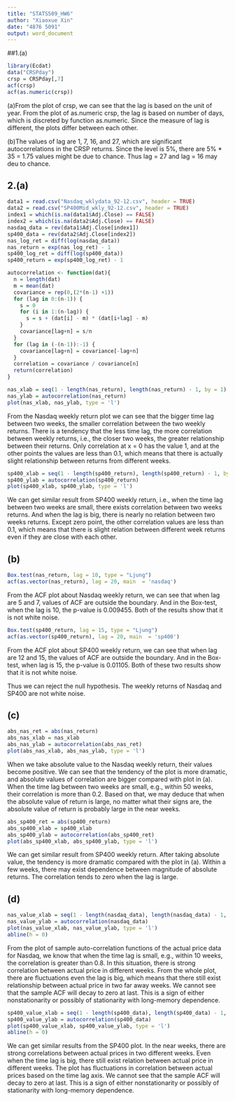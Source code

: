 ```yaml
---
title: "STATS509_HW6"
author: "Xiaoxue Xin"
date: "4876 5091"
output: word_document
---
```


##1.(a)

```r
library(Ecdat)
data("CRSPday")
crsp = CRSPday[,7]
acf(crsp)
acf(as.numeric(crsp))
```

(a)From the plot of crsp, we can see that the lag is based on the unit of year. From the plot of as.numeric crsp, the lag is based on number of days, which is discreted by function as.numeric. Since the measure of lag is different, the plots differ between each other.

(b)The values of lag are 1, 7, 16, and 27, which are significant autocorrelations in the CRSP returns. Since the level is 5%, there are 5% * 35 = 1.75 values might be due to chance. Thus lag = 27 and lag = 16 may deu to chance.

## 2.(a)

```r
data1 = read.csv("Nasdaq_wklydata_92-12.csv", header = TRUE)
data2 = read.csv("SP400Mid_wkly_92-12.csv", header = TRUE)
index1 = which(is.na(data1$Adj.Close) == FALSE)
index2 = which(is.na(data2$Adj.Close) == FALSE)
nasdaq_data = rev(data1$Adj.Close[index1])
sp400_data = rev(data2$Adj.Close[index2])
nas_log_ret = diff(log(nasdaq_data))
nas_return = exp(nas_log_ret) - 1
sp400_log_ret = diff(log(sp400_data))
sp400_return = exp(sp400_log_ret) - 1

autocorrelation <- function(dat){
  n = length(dat)
  m = mean(dat)
  covariance = rep(0,(2*(n-1) +1))
  for (lag in 0:(n-1)) {
    s = 0
    for (i in 1:(n-lag)) {
      s = s + (dat[i] - m) * (dat[i+lag] - m)
    }
    covariance[lag+n] = s/n
  }
  for (lag in (-(n-1)):-1) {
    covariance[lag+n] = covariance[-lag+n]
  }
  correlation = covariance / covariance[n]
  return(correlation)
}

nas_xlab = seq(1 - length(nas_return), length(nas_return) - 1, by = 1) 
nas_ylab = autocorrelation(nas_return)
plot(nas_xlab, nas_ylab, type = 'l')
```

From the Nasdaq weekly return plot we can see that the bigger time lag between two weeks, the smaller correlation between the two weekly returns. There is a tendency that the less time lag, the more correlation between weekly returns, i.e., the closer two weeks, the greater relationship between their returns. Only correlation at x = 0 has the value 1, and at the other points the values are less than 0.1, which means that there is actually slight relationship between returns from different weeks.


```r
sp400_xlab = seq(1 - length(sp400_return), length(sp400_return) - 1, by = 1) 
sp400_ylab = autocorrelation(sp400_return)
plot(sp400_xlab, sp400_ylab, type = 'l')
```

We can get similar result from SP400 weekly return, i.e., when the time lag between two weeks are small, there exists correlation between two weeks returns. And when the lag is big, there is nearly no relation between two weeks returns. Except zero point, the other correlation values are less than 0.1, which means that there is slight relation between different week returns even if they are close with each other.

## (b)


```r
Box.test(nas_return, lag = 10, type = "Ljung")
acf(as.vector(nas_return), lag = 20, main  = 'nasdaq')
```

From the ACF plot about Nasdaq weekly return, we can see that when lag are 5 and 7, values of ACF are outside the boundary. And in the Box-test, when the lag is 10, the p-value is 0.009455. Both of the results show that it is not white noise. 

```r
Box.test(sp400_return, lag = 15, type = "Ljung")
acf(as.vector(sp400_return), lag = 20, main  = 'sp400')
```

From the ACF plot about SP400 weekly return, we can see that when lag are 12 and 15, the values of ACF are outside the boundary. And in the Box-test, when lag is 15, the p-value is 0.01105. Both of these two results show that it is not white noise. 

Thus we can reject the null hypothesis. The weekly returns of Nasdaq and SP400 are not white noise.


## (c)

```r
abs_nas_ret = abs(nas_return)
abs_nas_xlab = nas_xlab
abs_nas_ylab = autocorrelation(abs_nas_ret)
plot(abs_nas_xlab, abs_nas_ylab, type = 'l')
```

When we take absolute value to the Nasdaq weekly return, their values become positive. We can see that the tendency of the plot is more dramatic, and absolute values of correlation are bigger compared with plot in (a). When the time lag between two weeks are small, e.g., within 50 weeks, their correlation is more than 0.2. Based on that, we may deduce that when the absolute value of return is large, no matter what their signs are, the absolute value of return is probably large in the near weeks. 


```r
abs_sp400_ret = abs(sp400_return)
abs_sp400_xlab = sp400_xlab
abs_sp400_ylab = autocorrelation(abs_sp400_ret)
plot(abs_sp400_xlab, abs_sp400_ylab, type = 'l')
```

We can get similar result from SP400 weekly return. After taking absolute value, the tendency is more dramatic compared with the plot in (a). Within a few weeks, there may exist dependence between magnitude of absolute returns. The correlation tends to zero when the lag is large.

## (d)
```r
nas_value_xlab = seq(1 - length(nasdaq_data), length(nasdaq_data) - 1, by = 1) 
nas_value_ylab = autocorrelation(nasdaq_data)
plot(nas_value_xlab, nas_value_ylab, type = 'l')
abline(h = 0)
```

From the plot of sample auto-correlation functions of the actual price data for Nasdaq, we know that when the time lag is small, e.g., within 10 weeks, the correlation is greater than 0.8. In this situation, there is strong correlation between actual price in different weeks. From the whole plot, there are fluctuations even the lag is big, which means that there still exist relationship between actual price in two far away weeks. We cannot see that the sample ACF will decay to zero at last. This is a sign of either nonstationarity or possibly of stationarity with long-memory dependence.


```r
sp400_value_xlab = seq(1 - length(sp400_data), length(sp400_data) - 1, by = 1) 
sp400_value_ylab = autocorrelation(sp400_data)
plot(sp400_value_xlab, sp400_value_ylab, type = 'l')
abline(h = 0)
```

We can get similar results from the SP400 plot. In the near weeks, there are strong correlations between actual prices in two different weeks. Even when the time lag is big, there still exist relation between actual price in different weeks. The plot has fluctuations in correlation between actual prices based on the time lag axis. We cannot see that the sample ACF will decay to zero at last. This is a sign of either nonstationarity or possibly of stationarity with long-memory dependence. 








